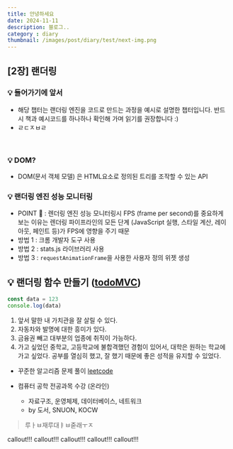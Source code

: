 ```yaml
---
title: 안녕하세요
date: 2024-11-11
description: 블로그..
category : diary
thumbnail: /images/post/diary/test/next-img.png
---
```


## [2장] 랜더링

### 💡 들어가기에 앞서
  - 해당 챕터는 랜더링 엔진을 코드로 만드는 과정을 예시로 설명한 챕터입니다. 반드시 책과 예시코드를 하나하나 확인해 가며 읽기를 권장합니다 :)
  - ㄹㄷㅈㅂㄹ

<br />

### 💡 DOM?
  - DOM(문서 객체 모델) 은 HTML요소로 정의된 트리를 조작할 수 있는 API
### 💡 랜더링 엔진 성능 모니터링
  - POINT 🥸 : 렌더링 엔진 성능 모니터링시 FPS (frame per second)를 중요하게 보는 이유는 렌더링 파이프라인의 모든 단계 (JavaScript 실행, 스타일 계산, 레이아웃, 페인트 등)가 FPS에 영향을 주기 때문
  - 방법 1 : 크롬 개발자 도구 사용
  - 방법 2 : stats.js 라이브러리 사용
  - 방법 3 : `requestAnimationFrame`을 사용한 사용자 정의 위젯 생성
## 💡 랜더링 함수 만들기 ([todoMVC](https://todomvc.com/))

```javascript
const data = 123
console.log(data)
```

1. 앞서 말한 내 가치관을 잘 살릴 수 있다.
2. 자동차와 발명에 대한 흥미가 있다.
3. 금융권 빼고 대부분의 업종에 취직이 가능하다.
4. 가고 싶었던 중학교, 고등학교에 불합격했던 경험이 있어서, 대학은 원하는 학교에 가고 싶었다. 공부를 열심히 했고, 잘 했기 때문에 좋은 성적을 유지할 수 있었다.

- 꾸준한 알고리즘 문제 풀이 [leetcode](https://leetcode.com/)

- 컴퓨터 공학 전공과목 수강 (온라인)
  - 자료구조, 운영체제, 데이터베이스, 네트워크
  - by 도서, SNUON, KOCW


> 루ㅏㅂ재루대ㅑㅂ줃래ㅜㅈ


<Callout status='warning'>
callout!!!
</Callout>
<Callout status='warning'>
callout!!!
</Callout>
<Callout status='warning'>
callout!!!
</Callout>
<Callout status='warning'>
callout!!!
</Callout>
<Callout status='warning'>
callout!!!
</Callout>